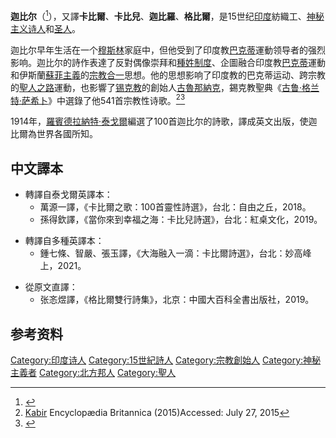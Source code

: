 {{Infobox person
| name        = Kabir
| image       = Kabir004.jpg
| alt         = 迦比尔与门徒的绘画
| caption     = 一幅1825年的绘画描绘了迦比尔在纺织。
| birth_date  = 不确定（1398或1440年）<ref name=hess02>{{cite book |last=Hess |first=Linda |title=The Bijak of Kabir |year=2002 |publisher=Oxford University Press |isbn=978-8120802162 |url=https://books.google.com/books?id=LcEk-YKwkaoC |author2=Shukdev Singh |access-date=2019-03-31 |archive-date=2017-02-07 |archive-url=https://web.archive.org/web/20170207215543/https://books.google.com/books?id=LcEk-YKwkaoC |dead-url=no }}</ref><ref name=lorenzen06>{{cite book |last=Lorenzen |first=David N. |title=Who invented Hinduism?: essays on religion in history |year=2006 |publisher=Yoda Press |location=New Dehli |isbn=8190227262 |url=https://books.google.com/books?id=SO-YmMWpcVEC |access-date=2019-03-31 |archive-date=2017-01-03 |archive-url=https://web.archive.org/web/20170103164759/https://books.google.com/books?id=SO-YmMWpcVEC |dead-url=no }}</ref>
| birth_place = 喀什附近的拉哈特拉（Lahartara）（现今[[瓦拉納西|瓦拉納西]]）
| death_date  = 不确定（1448年或1518年）<ref name=hess02/><ref name=lorenzen06/>
| death_place = {{tsl|en|Maghar, India|Maghar}}
| known       = 影响了{{tsl|en|Bhakti movement|巴克蒂运动}}、[[聖人之路|聖人之路]]和{{tsl|en|Kabir Panth}}运动。作品選入《[[古鲁·格兰特·萨希卜|古鲁·格兰特·萨希卜]]》
| occupation  = [[梭织|纺织者]]，诗人
| movement    = [[巴克蒂|巴克蒂]]（{{tsl|en|Ramananda|羅摩難陀}}的门徒）
| father      = Neeru<ref name="karkixv">{{cite book|author=Mohan Singh Karki|title=Kabir|url=https://books.google.com/books?id=2JjOz1L42ZQC |date=January 2001|publisher=Motilal Banarsidass|isbn=978-81-208-1799-9|page=xv}}</ref>
| mother      = Neema<ref name="karkixv"/>
}}
{{印度教}}
'''迦比尔'''（{{lang-hi|कबीर|Kabīr}}<ref>{{cite book|author=Jaroslav Strnad|title=Morphology and Syntax of Old Hindī: Edition and Analysis of One Hundred Kabīr vānī Poems from Rājasthān|url=https://books.google.com/books?id=clUCLcIKXO4C&pg=PA10 |year=2013|publisher=BRILL Academic|isbn=978-90-04-25489-3|page=10}}</ref>），又譯'''卡比爾'''、'''卡比兒'''、'''迦比羅'''、'''格比爾'''，是15世纪[[印度|印度]]紡織工、[[神秘主义|神秘主义]][[诗人|诗人]]和[[圣人|圣人]]。

迦比尔早年生活在一个[[穆斯林|穆斯林]]家庭中，但他受到了印度教[[巴克蒂|巴克蒂]]運動领导者{{tsl|en|Ramananda|羅摩難陀}}的强烈影响。迦比尔的詩作表達了反對偶像崇拜和[[種姓制度|種姓制度]]、企圖融合印度教[[巴克蒂|巴克蒂]]運動和伊斯蘭[[蘇菲主義|蘇菲主義]]的[[綜攝|宗教合一]]思想。他的思想影响了印度教的巴克蒂运动、跨宗教的[[聖人之路|聖人之路]]運動，也影響了[[锡克教|锡克教]]的創始人[[古魯那納克|古魯那納克]]，錫克教聖典《[[古鲁·格兰特·萨希卜|古鲁·格兰特·萨希卜]]》中選錄了他541首宗教性诗歌。<ref name=britannica>[http://www.britannica.com/EBchecked/topic/309270/Kabir Kabir] {{Wayback|url=http://www.britannica.com/EBchecked/topic/309270/Kabir |date=20150426174830 }} Encyclopædia Britannica (2015)Accessed: July 27, 2015</ref><ref name="Tinker1990">{{cite book|author=Hugh Tinker|title=South Asia: A Short History|url=https://books.google.com/books?id=n5uU2UteUpEC&pg=PA76|accessdate=12 July 2012|year=1990|publisher=University of Hawaii Press|isbn=978-0-8248-1287-4|pages=75–77|archive-date=2019-01-07|archive-url=https://web.archive.org/web/20190107020750/https://books.google.com/books?id=n5uU2UteUpEC&pg=PA76|dead-url=no}}</ref>

1914年，[[羅賓德拉納特·泰戈爾|羅賓德拉納特·泰戈爾]]編選了100首迦比尔的詩歌，譯成英文出版，使迦比爾為世界各國所知。

==中文譯本==
*轉譯自泰戈爾英譯本：
**萬源一譯，《卡比爾之歌：100首靈性詩選》，台北：自由之丘，2018。
**孫得欽譯，《當你來到幸福之海：卡比兒詩選》，台北：紅桌文化，2019。

*轉譯自多種英譯本：
**鍾七條、智嚴、張玉譯，《大海融入一滴：卡比爾詩選》，台北：妙高峰上，2021。

*從原文直譯：
**张忞煜譯，《格比爾雙行詩集》，北京：中國大百科全書出版社，2019。
==参考资料==
{{Commons category|Kabir}}
{{Reflist}}
{{印度神話}}
{{宗教}}
{{Authority control}}
[[Category:印度诗人|Category:印度诗人]]
[[Category:15世紀詩人|Category:15世紀詩人]]
[[Category:宗教創始人|Category:宗教創始人]]
[[Category:神秘主義者|Category:神秘主義者]]
[[Category:北方邦人|Category:北方邦人]]
[[Category:聖人|Category:聖人]]